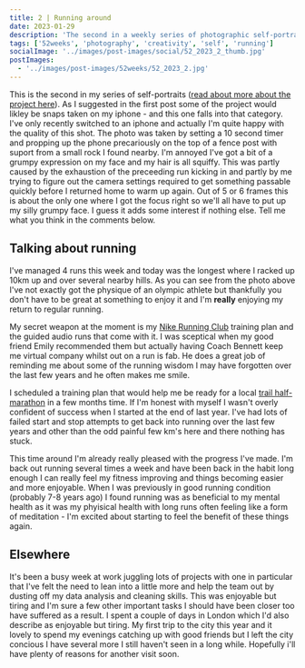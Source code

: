 ```yaml
---
title: 2 | Running around
date: 2023-01-29
description: 'The second in a weekly series of photographic self-portraits of Stuart Mackenzie.'
tags: ['52weeks', 'photography', 'creativity', 'self', 'running']
socialImage: '../images/post-images/social/52_2023_2_thumb.jpg'
postImages:
  - '../images/post-images/52weeks/52_2023_2.jpg'
---
```



<GatsbyImage
  alt="Stuart stands in the road in front of some nice white rendered houses in his running attire looking a bit grumpy"
  title="Two - Running around"
  image={getImage(props.data.mdx.frontmatter.postImages[0])}
  className="imageFull"
/>

This is the second in my series of self-portraits ([read about more about the project here](/posts/1-seeking-inspiration-and-comfort/)). As I suggested in the first post some of the project would likley be snaps taken on my iphone - and this one falls into that category. I've only recently switched to an iphone and actually I'm quite happy with the quality of this shot. The photo was taken by setting a 10 second timer and propping up the phone precariously on the top of a fence post with suport from a small rock I found nearby. I'm annoyed I've got a bit of a grumpy expression on my face and my hair is all squiffy. This was partly caused by the exhaustion of the preceeding run kicking in and partly by me trying to figure out the camera settings required to get something passable quickly before I returned home to warm up again. Out of 5 or 6 frames this is about the only one where I got the focus right so we'll all have to put up my silly grumpy face. I guess it adds some interest if nothing else. Tell me what you think in the comments below.

## Talking about running

I've managed 4 runs this week and today was the longest where I racked up 10km up and over several nearby hills. As you can see from the photo above I've not exactly got the physique of an olympic athlete but thankfully you don't have to be great at something to enjoy it and I'm **really** enjoying my return to regular running.

My secret weapon at the moment is my [Nike Running Club](https://www.nike.com/gb/nrc-app) training plan and the guided audio runs that come with it. I was sceptical when my good friend Emily recommended them but actually having Coach Bennett keep me virtual company whilst out on a run is fab. He does a great job of reminding me about some of the running wisdom I may have forgotten over the last few years and he often makes me smile.

I scheduled a training plan that would help me be ready for a local [trail half-marathon](https://www.hardyhalf.com/) in a few months time. If I'm honest with myself I wasn't overly confident of success when I started at the end of last year. I've had lots of failed start and stop attempts to get back into running over the last few years and other than the odd painful few km's here and there nothing has stuck.

This time around I'm already really pleased with the progress I've made. I'm back out running several times a week and have been back in the habit long enough I can really feel my fitness improving and things becoming easier and more enjoyable. When I was previously in good running condition (probably 7-8 years ago) I found running was as beneficial to my mental health as it was my phyisical health with long runs often feeling like a form of meditation - I'm excited about starting to feel the benefit of these things again.

## Elsewhere

It's been a busy week at work juggling lots of projects with one in particular that I've felt the need to lean into a little more and help the team out by dusting off my data analysis and cleaning skills. This was enjoyable but tiring and I'm sure a few other important tasks I should have been closer too have suffered as a result. I spent a couple of days in London which I'd also describe as enjoyable but tiring. My first trip to the city this year and it lovely to spend my evenings catching up with good friends but I left the city concious I have several more I still haven't seen in a long while. Hopefully i'll have plenty of reasons for another visit soon.
